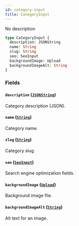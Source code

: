 ```yaml
---
id: category-input
title: CategoryInput
---
```


No description

```graphql
type CategoryInput {
  description: JSONString
  name: String
  slug: String
  seo: SeoInput
  backgroundImage: Upload
  backgroundImageAlt: String
}
```

### Fields

#### `description` ([`JSONString`](/developer/api-reference/scalars/json-string.mdx))

Category description (JSON).

#### `name` ([`String`](/developer/api-reference/scalars/string.mdx))

Category name.

#### `slug` ([`String`](/developer/api-reference/scalars/string.mdx))

Category slug.

#### `seo` ([`SeoInput`](/developer/api-reference/inputs/seo-input.mdx))

Search engine optimization fields.

#### `backgroundImage` ([`Upload`](/developer/api-reference/scalars/upload.mdx))

Background image file.

#### `backgroundImageAlt` ([`String`](/developer/api-reference/scalars/string.mdx))

Alt text for an image.
